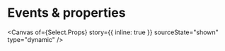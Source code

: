 
<Meta of={Select} name="Events & properties" />

# Events & properties

<Canvas
  of={Select.Props}
  story={{ inline: true }}
  sourceState="shown"
  type="dynamic"
/>

<Controls of={Select.Props} sort="requiredFirst" />
